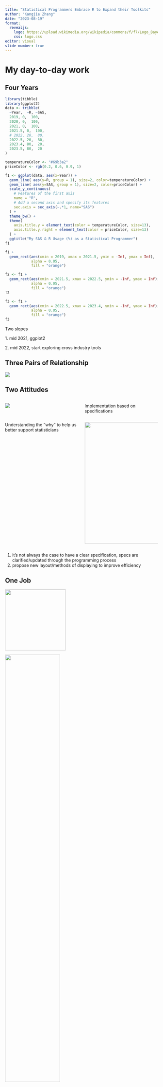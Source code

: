 ```yaml
---
title: "Statistical Programmers Embrace R to Expand their Toolkits"
author: "Kangjie Zhang"
date: "2023-08-19"
format:
  revealjs: 
    logo: https://upload.wikimedia.org/wikipedia/commons/f/f7/Logo_Bayer.svg
    css: logo.css
editor: visual
slide-number: true
---
```


# My day-to-day work

## Four Years

::: r-stack
::: fragment
```r
library(tibble)
library(ggplot2)
data <- tribble(
  ~Year,  ~R, ~SAS,
  2019, 0,  100,
  2020, 0,  100,
  2021, 0,  100,
  2021.5, 0,  100,
  # 2022, 20,  80,
  2022.5, 20,  80,
  2023.4, 80,  20,
  2023.5, 80,  20
)

temperatureColor <- "#69b3a2"
priceColor <- rgb(0.2, 0.6, 0.9, 1)

f1 <- ggplot(data, aes(x=Year)) +
  geom_line( aes(y=R, group = 1), size=2, color=temperatureColor) + 
  geom_line( aes(y=SAS, group = 1), size=2, color=priceColor) + 
  scale_y_continuous(
    # Features of the first axis
    name = "R",
    # Add a second axis and specify its features
    sec.axis = sec_axis(~.*1, name="SAS")
  ) +
  theme_bw() +
  theme(
    axis.title.y = element_text(color = temperatureColor, size=13),
    axis.title.y.right = element_text(color = priceColor, size=13)
  ) +
  ggtitle("My SAS & R Usage (%) as a Statistical Programmer") 
f1
```
:::

::: fragment
```r
f1 +
  geom_rect(aes(xmin = 2019, xmax = 2021.5, ymin = -Inf, ymax = Inf),
            alpha = 0.05,
            fill = "orange") 
```
:::

::: fragment
```r
f2 <- f1 +
  geom_rect(aes(xmin = 2021.5, xmax = 2022.5, ymin = -Inf, ymax = Inf),
            alpha = 0.05,
            fill = "orange") 
f2
```
:::

::: fragment
```r
f3 <- f1 +
  geom_rect(aes(xmin = 2022.5, xmax = 2023.4, ymin = -Inf, ymax = Inf),
            alpha = 0.05,
            fill = "orange")
f3
```
:::
:::

::: notes
Two slopes

1\. mid 2021, ggplot2

2\. mid 2022, start exploring cross industry tools
:::

## Three Pairs of Relationship

::: fragment
![](3rel.PNG){fig-align="center"}
:::

## Two Attitudes

::: columns
::: {.column width="50%"}
::: fragment
![](https://media.giphy.com/media/0UdHxnR0L7u05hVV0h/giphy.gif){width="70%\""}
:::
:::

::: {.column width="50%"}
::: fragment
Implementation based on specifications
:::
:::
:::

::: columns
::: {.column width="50%"}
::: fragment
Understanding the "why" to help us better support statisticians
:::
:::

::: {.column width="50%"}
::: fragment
![](https://media.giphy.com/media/v1.Y2lkPTc5MGI3NjExbnIwZ2U3dGR5c2M3dzJpZXI1MHZyeHUwazNmbWJib2FwaWU5cHU4ZiZlcD12MV9pbnRlcm5hbF9naWZfYnlfaWQmY3Q9Zw/eg3tTqoOegYLbzcPdJ/giphy-downsized-large.gif){.absolute bottom="10" right="50" width="400"}
:::
:::
:::

::: notes
1.  it's not always the case to have a clear specification, specs are clarified/updated through the programming process
2.  propose new layout/methods of displaying to improve efficiency
:::

## One Job

::: fragment
![](1%20tool.jpg){.absolute top="100" left="0" width="200"}
:::

::: fragment
![](2%20ikea_spec.jpg){.absolute top="100" right="0" width="60%"}
:::

::: fragment
![](3.jpg){.absolute bottom="50" right="250" width="60%"}
:::

::: notes
1.  technical/programming skills: SAS/R and ability to build new tools
2.  domain knowledge and communication skills
3.  clinical reporting with toolbox
4.  make new tools: see repetitions in work as opportunities to improve efficiency.
:::

# Initiatives in R

## Data Visualization

::: r-stack
::: fragment
```r
%BoxPlot(
    data           
  , X
  , y
  , class
  , title
  , subtitle
  , legendtitle
  , legend_pos
  , xlabel
  , ylabel
  , style
  , xrange
  , xincrement
  , yrange
  , yincrement
  , boxcolor
  , boxsize
  , dot
  , outlier_size
  , outlier_color 
  , output
  , ...
);
```
:::

![](lego.png){.fragment .absolute left="50" bottom="10" width="80%"}

![](lego_templates.jpg){.fragment .absolute left="50" bottom="10" width="100%"}

![](ggplots2.PNG){.fragment .absolute left="50" bottom="26" width="120%"}
:::

::: notes
p1. useful for "often-used" graphs but - lack of flexibility - learning curve, require good documentation, heavily reply on internal expert

P2. Creative Building Bricks-ggplot2(a complement to SAS graphs): intuitive and layered grammar of graphics approach - easier to create complex visualizations with relatively concise code. - high level of customization with a wide range of themes, color palettes, and options for tweaking graph elements.

SAS: While SAS offers powerful graphing capabilities, also allows customization, but the level of control might require more effort in some cases compared to ggplot2.

p3. lots of graph layout and ggplot2 extension packages

e.g., The R Graph Gallery/ `falcon`/`nest` TLG Catalog under pharmaverse
:::

## Develop ADaM datasets

What's CDISC/ADaM?

-   CDISC: Clinical Data Interchange Standards Consortium

-   ADaM standards outline how to create analysis datasets and associated metadata

![](cdiscstd.PNG){.fragment .absolute width="10.5in" height="3.4in" bottom="20"}

::: notes
-   CDISC is a global not-for-profit organization that actively develops data standards for pharmaceutical industry.

-   ADaM is one of the required standards for data submission to FDA (U.S.) and PMDA (Japan).
:::

## Why Pharmaverse?

![](base_tidy_pharma.png){fig-align="center"}

::: notes
the amount of code needed for creating an ADaM dataset
:::

## How does it work?

-   Collaborate with CDISC to align with the latest standard
-   Pilot submissions to FDA through R Consortium's R Submission Working Group
-   Advertising through conferences, social media, and blog post

![](doesitwork.PNG){fig-align="center"}

::: notes
-   a cross industry pharma working group focusing on improving practices of R-based clinical trial regulatory submissions - to illustrate it works, and provide guidance on how it works
:::

## How to take advantage of existing tools?

::: incremental
-   Actively evaluate what's available in the industry

-   Become familiar with company-specific metadata/standards

    -   Compare them with internal SAS macro system

-   Bridge the gap between open-source R packages and the company's internal resources
:::

::: fragment
![](bridge.png){fig-align="center" width="9cm" height="4cm"}
:::

## Strategies

::: fragment
![](Strategies.PNG){fig-align="center"}
:::

::: notes
-   3 repos for people with different skills
-   Stay up-to-date with the latest R package issue status raised by Bayer users/Ensure users are informed about any ongoing issues and workaround
:::

# Conclusion

-   R can serve as a powerful complement to SAS, particularly for data visualizations
-   Collaborate across the industry to tackle common problems
-   Growing user base and closer relationship between user & developers lead to the delivery of better products
-   Expanding talent pool benefits recruitment, fostering innovation, and driving continuous improvement.

# Reference
::: {style="font-size:30px"}

-   Pharmaverse: https://github.com/pharmaverse
-   CDISC: https://www.cdisc.org/
-   R Submissions Working Group: https://rconsortium.github.io/submissions-wg/
-   Survival plot: https://rpkgs.datanovia.com/survminer/
-   Box plot: https://bookdown.org/kdonovan125/ibis_data_analysis_r4/creating-graphs-with-ggplot2.html
-   Waterfall & Spaghetti plots: https://bayer-group.github.io/sas2r/figures-plots.html
::: 
